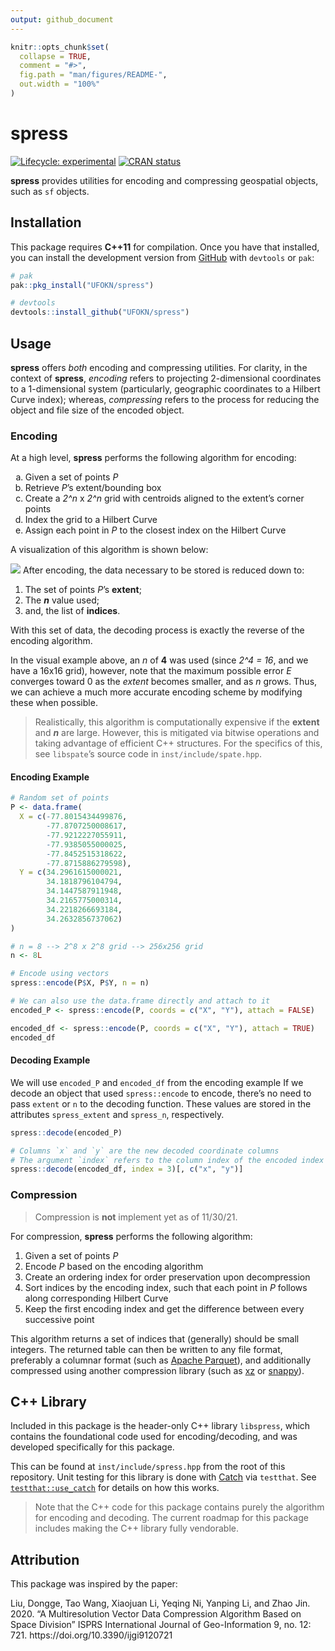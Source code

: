 ```yaml
---
output: github_document
---
```


<!-- README.md is generated from README.Rmd. Please edit that file -->

```r
knitr::opts_chunk$set(
  collapse = TRUE,
  comment = "#>",
  fig.path = "man/figures/README-",
  out.width = "100%"
)
```

# spress

<!-- badges: start -->
[![Lifecycle: experimental](https://img.shields.io/badge/lifecycle-experimental-orange.svg)](https://lifecycle.r-lib.org/articles/stages.html#experimental)
[![CRAN status](https://www.r-pkg.org/badges/version/spress)](https://CRAN.R-project.org/package=spress)
<!-- badges: end -->

**spress** provides utilities for encoding and compressing geospatial objects, such as `sf` objects.

## Installation

This package requires **C++11** for compilation. Once you have that installed,
you can install the development version from [GitHub](https://github.com/)
with `devtools` or `pak`:

``` r
# pak
pak::pkg_install("UFOKN/spress")

# devtools
devtools::install_github("UFOKN/spress")
```

## Usage

**spress** offers *both* encoding and compressing utilities. For clarity, in the context of **spress**,
*encoding* refers to projecting 2-dimensional coordinates to a 1-dimensional system
(particularly, geographic coordinates to a Hilbert Curve index); whereas, *compressing* refers to
the process for reducing the object and file size of the encoded object.

### Encoding

At a high level, **spress** performs the following algorithm for encoding:

a. Given a set of points *P*
b. Retrieve *P*'s extent/bounding box
c. Create a *2^n* x *2^n* grid with centroids aligned to the extent's corner points
d. Index the grid to a Hilbert Curve
e. Assign each point in *P* to the closest index on the Hilbert Curve

A visualization of this algorithm is shown below:

![](man/figures/process.png)
After encoding, the data necessary to be stored is reduced down to:

1. The set of points *P*'s **extent**;
2. The ***n*** value used;
3. and, the list of **indices**.

With this set of data, the decoding process is exactly the reverse of the encoding algorithm.

In the visual example above, an *n* of **4** was used (since *2^4 = 16*, and we have a 16x16 grid),
however, note that the maximum possible error *E* converges toward 0 as the *extent* becomes smaller,
and as *n* grows. Thus, we can achieve a much more accurate encoding scheme by modifying these when possible.

> Realistically, this algorithm is computationally expensive if the **extent** and ***n***
> are large. However, this is mitigated via bitwise operations and taking advantage of efficient C++ structures.
> For the specifics of this, see `libspate`'s source code in `inst/include/spate.hpp`.

#### Encoding Example

```r
# Random set of points
P <- data.frame(
  X = c(-77.8015434499876,
        -77.8707250008617,
        -77.9212227055911,
        -77.9385055000025,
        -77.8452515318622,
        -77.8715886279598),
  Y = c(34.2961615000021,
        34.1818796104794,
        34.1447587911948,
        34.2165775000314,
        34.2218266693184,
        34.2632856737062)
)

# n = 8 --> 2^8 x 2^8 grid --> 256x256 grid
n <- 8L

# Encode using vectors
spress::encode(P$X, P$Y, n = n)

# We can also use the data.frame directly and attach to it
encoded_P <- spress::encode(P, coords = c("X", "Y"), attach = FALSE)

encoded_df <- spress::encode(P, coords = c("X", "Y"), attach = TRUE)
encoded_df
```

#### Decoding Example
We will use `encoded_P` and `encoded_df` from the encoding example
If we decode an object that used `spress::encode` to encode, there's
no need to pass `extent` or `n` to the decoding function. These values
are stored in the attributes `spress_extent` and `spress_n`, respectively.
```r
spress::decode(encoded_P)

# Columns `x` and `y` are the new decoded coordinate columns
# The argument `index` refers to the column index of the encoded index values
spress::decode(encoded_df, index = 3)[, c("x", "y")]
```


### Compression

> Compression is **not** implement yet as of 11/30/21.

For compression, **spress** performs the following algorithm:

1. Given a set of points *P*
2. Encode *P* based on the encoding algorithm
3. Create an ordering index for order preservation upon decompression
4. Sort indices by the encoding index, such that each point in *P* follows along corresponding Hilbert Curve
5. Keep the first encoding index and get the difference between every successive point

This algorithm returns a set of indices that (generally) should be small integers.
The returned table can then be written to any file format, preferably a columnar format
(such as [Apache Parquet](https://parquet.apache.org/)),
and additionally compressed using another compression library
(such as [xz](https://tukaani.org/xz/) or [snappy](https://github.com/google/snappy)).

## C++ Library

Included in this package is the header-only C++ library `libspress`, which contains the foundational code used for encoding/decoding,
and was developed specifically for this package.

This can be found at `inst/include/spress.hpp` from the root of this repository.
Unit testing for this library is done with [Catch](https://github.com/catchorg/Catch2) via `testthat`.
See [`testthat::use_catch`](https://testthat.r-lib.org/reference/use_catch.html) for details on how this works.

> Note that the C++ code for this package contains purely the algorithm for encoding and decoding. The current roadmap for this package
> includes making the C++ library fully vendorable.

## Attribution

This package was inspired by the paper:

Liu, Dongge, Tao Wang, Xiaojuan Li, Yeqing Ni, Yanping Li, and Zhao Jin. 2020. "A Multiresolution Vector Data Compression Algorithm Based on Space Division" ISPRS International Journal of Geo-Information 9, no. 12: 721. https://doi.org/10.3390/ijgi9120721